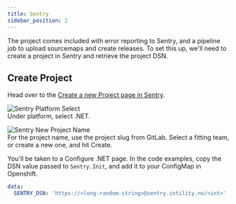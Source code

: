 ```yaml
---
title: Sentry
sidebar_position: 2
---
```


The project comes included with error reporting to Sentry, and a pipeline job to upload sourcemaps and create releases.
To set this up, we'll need to create a project in Sentry and retrieve the project DSN.

## Create Project

Head over to the [Create a new Project page in Sentry](https://sentry.intility.no/organizations/intility/projects/new/).

![Sentry Platform Select](/img/sentry-new-dotnet.png)  
Under platform, select .NET.

![Sentry New Project Name](/img/sentry-new-name-dotnet.png)  
For the project name, use the project slug from GitLab.
Select a fitting team, or create a new one, and hit Create.

You'll be taken to a Configure .NET page.
In the code examples, copy the DSN value passed to `Sentry.Init`, and add it to your ConfigMap in Openshift.

```yaml title="ConfigMap"
data:
  SENTRY_DSN: 'https://<long-random-string>@sentry.intility.no/<int>'
```
